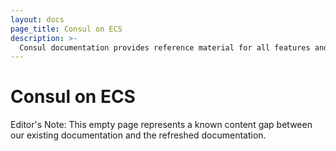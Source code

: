 ```yaml
---
layout: docs
page_title: Consul on ECS
description: >-
  Consul documentation provides reference material for all features and options available in Consul.
---
```


# Consul on ECS

Editor's Note: This empty page represents a known content gap between our existing documentation and the refreshed documentation.